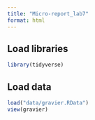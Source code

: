 ```yaml
---
title: "Micro-report_lab7"
format: html
---
```


## Load libraries

```r
library(tidyverse)
```

## Load data

```r
load("data/gravier.RData")
view(gravier)

```
